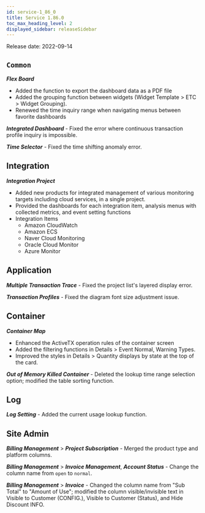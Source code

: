 ```yaml
---
id: service-1_86_0
title: Service 1.86.0
toc_max_heading_level: 2
displayed_sidebar: releaseSidebar
---
```



Release date: 2022-09-14

## `Common`

**_Flex Board_**

-   Added the function to export the dashboard data as a PDF file 
-   Added the grouping function between widgets (Widget Template > ETC > Widget Grouping).
-   Renewed the time inquiry range when navigating menus between favorite dashboards

**_Integrated Dashboard_** - Fixed the error where continuous transaction profile inquiry is impossible.

**_Time Selector_** - Fixed the time shifting anomaly error.

## Integration

**_Integration Project_**

-   Added new products for integrated management of various monitoring targets including cloud services, in a single project.
-   Provided the dashboards for each integration item, analysis menus with collected metrics, and event setting functions
-   Integration Items
    -   Amazon CloudWatch
    -   Amazon ECS
    -   Naver Cloud Monitoring
    -   Oracle Cloud Monitor
    -   Azure Monitor

## Application

**_Multiple Transaction Trace_** - Fixed the project list's layered display error.

**_Transaction Profiles_** - Fixed the diagram font size adjustment issue.

## Container

**_Container Map_**

-   Enhanced the ActiveTX operation rules of the container screen
-   Added the filtering functions in Details > Event Normal, Warning Types.
-   Improved the styles in Details > Quantity displays by state at the top of the card.

**_Out of Memory Killed Container_** - Deleted the lookup time range selection option; modified the table sorting function. 

## Log

**_Log Setting_** - Added the current usage lookup function. 

## Site Admin

**_Billing Management_** > **_Project Subscription_** - Merged the product type and platform columns.

**_Billing Management_** > **_Invoice Management_**, **_Account Status_** - Change the column name from `open` to `normal`.

**_Billing Management_** > **_Invoice_** - Changed the column name from "Sub Total" to "Amount of Use"; modified the column visible/invisible text in Visible to Customer (CONFIG.), Visible to Customer (Status), and Hide Discount INFO.
